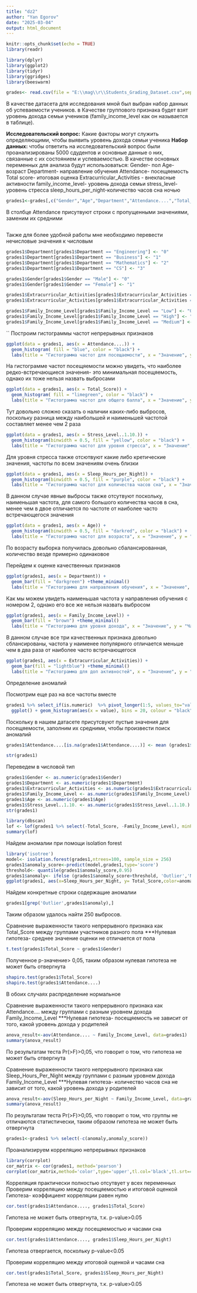 ---
title: "dz2"
author: "Yan Egorov"
date: "2025-03-04"
output: html_document
---

```{r setup, include=FALSE}
knitr::opts_chunk$set(echo = TRUE)
library(readr) 

library(dplyr)
library(ggplot2)
library(tidyr)
library(ggridges)
library(beeswarm)

grades<- read.csv(file = "E:\\mag\\r\\Students_Grading_Dataset.csv",sep=",")
```


В качестве датасета для исследования мной был выбран набор данных об успеваемости учеников. в Качестве группового признака будет взят уровень дохода семьи учеников (family_income_level как он называется в таблице).

**Исследовательский вопрос:** Какие факторы могут служить определяющими, чтобы выявить уровень дохода семьи ученика
**Набор данных: ** чтобы ответить на исследовательский вопрос были проанализированы 5000 сдудентов и основные данные о них, связанные с их состоянием и успеваемостью. 
 В качестве основных переменных для анализа будут использоваться:
 Gender- пол
 Age- возраст
 Department- направление обучения
 Attendance- посещяемость
 Total score- итоговая оценка
 Extracurricular_Activities - внекласные активности
 family_income_level- уровень дохода семьи
 stress_level- уровень стресса
 sleep_hours_per_night-количество часов сна ночью
 
```{r}
grades1<-grades[,c("Gender","Age","Department","Attendance....","Total_Score","Extracurricular_Activities","Family_Income_Level","Stress_Level..1.10.","Sleep_Hours_per_Night")]
```


В столбце Attendance присутвуют строки с пропущенными значениями, заменим их средними 

```{r}

```


Также для более удобной работы мне необходимо перевести нечисловые значения к числовым 
```{r}
grades1$Department[grades1$Department == "Engineering"] <- "0"
grades1$Department[grades1$Department == "Business"] <- "1"
grades1$Department[grades1$Department == "Mathematics"] <- "2"
grades1$Department[grades1$Department == "CS"] <- "3"

grades1$Gender[grades1$Gender == "Male"] <- "0"
grades1$Gender[grades1$Gender == "Female"] <- "1"

grades1$Extracurricular_Activities[grades1$Extracurricular_Activities == "No"] <- "0"
grades1$Extracurricular_Activities[grades1$Extracurricular_Activities == "Yes"] <- "1"

grades1$Family_Income_Level[grades1$Family_Income_Level == "Low"] <- "0"
grades1$Family_Income_Level[grades1$Family_Income_Level == "High"] <- "1"
grades1$Family_Income_Level[grades1$Family_Income_Level == "Medium"] <- "2"
```

``
Построим гистограммы частот непрерывных признаков
```{r}
ggplot(data = grades1, aes(x = Attendance....)) +
  geom_histogram( fill = "blue", color = "black") +
  labs(title = "Гистограмма частот для посещаемости", x = "Значение", y = "Частота")
```
На гистограмме частот посещяемости можно увидеть, что наиболее редко-встречающиеся значения- это минимальная посещяемость, однако их тоже нельзя назвать выбросами
```{r}
ggplot(data = grades1, aes(x = Total_Score)) +
  geom_histogram( fill = "limegreen", color = "black") +
  labs(title = "Гистограмма частот для общего балла", x = "Значение", y = "Частота")
```

Тут довольно сложно сказать о наличии каких-либо выбросов, поскольку разница между наибольшей и наименьшей частотой составляет менее чем 2 раза

```{r}
ggplot(data = grades1, aes(x = Stress_Level..1.10.)) +
  geom_histogram(binwidth = 0.5, fill = "yellow", color = "black") +
  labs(title = "Гистограмма частот для уровня стресса", x = "Значение", y = "Частота")
```

Для уровня стресса также отсютвуют какие либо кретические значения, частоты по всем значениям очень близки

```{r}
ggplot(data = grades1, aes(x = Sleep_Hours_per_Night)) +
  geom_histogram(binwidth = 0.5, fill = "purple", color = "black") +
  labs(title = "Гистограмма частот для количества часов сна", x = "Значение", y = "Частота")
```

В данном случае явные выбросы также отсутвуют поскольку, наименьшая частота, для самого большого количества часов в сна, менее чем в двое отличается по частоте от наиболее часто встречающегося значения
```{r}
ggplot(data = grades1, aes(x = Age)) +
  geom_histogram(binwidth = 0.5, fill = "darkred", color = "black") +
  labs(title = "Гистограмма частот для возраста", x = "Значение", y = "Частота")
```
По возрасту выборка получилась довольно сбалансированная, количество везде примерно одинаковое


Перейдем к оценке качественных признаков

```{r}
ggplot(grades1, aes(x = Department)) +
  geom_bar(fill = "darkgreen") +theme_minimal()
  labs(title = "Гистограмма для направления обучения", x = "Значение", y = "Частота")
```

Как мы можем увидеть наименьшая частота у направления обучения с номером 2, однако его все же нельзя назвать выбросом
```{r}
ggplot(grades1, aes(x = Family_Income_Level)) +
  geom_bar(fill = "brown") +theme_minimal()
  labs(title = "Гистограмма для уровня дохода", x = "Значение", y = "Частота")
```

В данном случае все три качественных признака довольно сблансированы, частота у наименее популярного отличается меньше чем в два раза от наиболее часто встречающегося

```{r}
ggplot(grades1, aes(x = Extracurricular_Activities)) +
  geom_bar(fill = "lightblue") +theme_minimal()
  labs(title = "Гистограмма для доп активностей", x = "Значение", y = "Частота")
```

Определение аномалий


Посмотрим еще раз на все частоты вместе

```{r}
grades1 %>% select_if(is.numeric)  %>% pivot_longer(1:5, values_to="value", names_to="names") %>% 
  ggplot() + geom_histogram(aes(x = value), bins = 20, colour = "black", fill = "white") + facet_wrap(~ names, scales = "free", ncol=3)
```
Поскольку в нашем датасете присутсвуют пустые значения для посещяемости, заполним их средними, чтобы произвести поиск аномалий
```{r}
grades1$Attendance....[is.na(grades1$Attendance....)] <- mean (grades1$Attendance...., na.rm= TRUE)
```




```{r}

str(grades1)
```
Переведем в числовой тип 
```{r}
grades1$Gender <- as.numeric(grades1$Gender)
grades1$Department <- as.numeric(grades1$Department)
grades1$Extracurricular_Activities <- as.numeric(grades1$Extracurricular_Activities)
grades1$Family_Income_Level <- as.numeric(grades1$Family_Income_Level)
grades1$Age <- as.numeric(grades1$Age)
grades1$Stress_Level..1.10. <- as.numeric(grades1$Stress_Level..1.10.)
str(grades1)

```

```{r}
library(dbscan)
lof <- lof(grades1 %>% select(-Total_Score, -Family_Income_Level), minPts = 3)
summary(lof)


```
Найдем аномалии при помощи isolation forest
```{r}
library('isotree')
model<- isolation.forest(grades1,ntrees=100, sample_size = 256)
grades1$anomaly_score<-predict(model,grades1,type='score')
threshold<- quantile(grades1$anomaly_score,0.95)
grades1$anomaly<- ifelse (grades1$anomaly_score>threshold, 'Outlier','Normal')
ggplot(grades1, aes(x=Sleep_Hours_per_Night, y= Total_Score,color=anomaly))+geom_point(size=3,alpha=0.7)+scale_color_manual(values=c('Normal'='blue','outlier'='red'))+theme_minimal()+ggtitle('Аномалии, найденные с помощью Isolation Forest')
```
Найдем конкретные строки содержащие аномалии
```{r}
grades1[grep('Outlier',grades1$anomaly),]
```
Таким образом удалось найти 250 выбросов.


Сравнение выраженности такого непрерывного признака как Total_Score между группами участников разного пола
***Нулевая гипотеза- среднее значение оценки не отличается от пола
```{r}
t.test(grades1$Total_Score ~ grades1$Gender)
```
Полученное p-значение> 0,05, таким образом нулевая гипотеза не может быть отвергнута 
```{r}
shapiro.test(grades1$Total_Score)
shapiro.test(grades1$Attendance....)
```
В обоих случаях распределение нормальное

 
Сравнение выраженности такого непрерывного признака как Attendance.... между группами с разным уровнем дохода Family_Income_Level
***Нулевая гипотеза- посещяемость не зависит от того, какой уровень дохода у родителей
```{r}
anova_result<-aov(Attendance.... ~ Family_Income_Level, data=grades1)
summary(anova_result)
```
По результатам теста Pr(>F)>0,05, что говорит о том, что гипотеза не может быть отвергнута

Сравнение выраженности такого непрерывного признака как Sleep_Hours_Per_Night между группами с разным уровнем дохода Family_Income_Level
***Нулевая гипотеза- количество часов сна не зависит от того, какой уровень дохода у родителей
```{r}
anova_result<-aov(Sleep_Hours_per_Night ~ Family_Income_Level, data=grades1)
summary(anova_result)
```
По результатам теста Pr(>F)>0,05, что говорит о том, что группы не отличаются статистически, таким образом гипотеза не может быть отвергнута
```{r}
grades1<-grades1 %>% select(-c(anomaly,anomaly_score))
```
Проанализируем корреляцию непрерывных признаков
```{r}
library(corrplot)
cor_matrix <- cor(grades1, method='pearson')
corrplot(cor_matrix,method='color',type='upper',tl.col='black',tl.srt=45)


```

Корреляция практически полностью отсутвует у всех переменных
Проверим корреляцию между посещяемостью и итоговой оценкой
Гипотеза- коэффициент корреляции равен нулю
```{r}
cor.test(grades1$Attendance...., grades1$Total_Score)
```

Гипотеза не может быть отвергнута, т.к. p-value>0.05

Проверим корреляцию между посещяемостью и часами сна

```{r}
cor.test(grades1$Attendance...., grades1$Sleep_Hours_per_Night)
```
Гипотеза отвергается, поскольку p-value<0.05

Проверим корреляцию между итоговой оценкой и часами сна
```{r}
cor.test(grades1$Total_Score, grades1$Sleep_Hours_per_Night)
```
Гипотеза не может быть отвергнута, т.к. p-value>0.05
